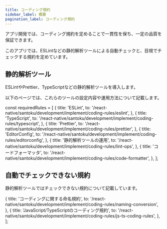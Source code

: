 ```yaml
---
title: コーディング規約
sidebar_label: 概要
pagination_label: コーディング規約
---
```


アプリ開発では、コーディング規約を定めることで一貫性を保ち、一定の品質を保証できます。

このアプリでは、ESLintなどの静的解析ツールによる自動チェックと、目視でチェックする規約を定めています。

## 静的解析ツール

ESLintやPrettier、TypeScriptなどの静的解析ツールを導入します。

以下のページでは、これらのツールの設定内容や運用方法について記載します。

<!-- textlint-disable ja-technical-writing/sentence-length,ja-technical-writing/max-comma,ja-spacing/ja-no-space-around-parentheses,jtf-style/3.3.かっこ類と隣接する文字の間のスペースの有無,ja-technical-writing/ja-no-mixed-period,ja-technical-writing/no-unmatched-pair -->

const requiredRules = [
  {
    title: 'ESLint',
    to: '/react-native/santoku/development/implement/coding-rules/eslint',
  },
  {
    title: 'TypeScript',
    to: '/react-native/santoku/development/implement/coding-rules/typescript',
  },
  {
    title: 'Prettier',
    to: '/react-native/santoku/development/implement/coding-rules/prettier',
  },
  {
    title: 'EditorConfig',
    to: '/react-native/santoku/development/implement/coding-rules/editorconfig',
  },
  {
    title: '静的解析ツールの運用',
    to: '/react-native/santoku/development/implement/coding-rules/lint-ops',
  },
  {
    title: 'コードフォーマッタ',
    to: '/react-native/santoku/development/implement/coding-rules/code-formatter',
  },
];

<PageList overviews={requiredRules} colSize={12} />

<!-- textlint-enable ja-technical-writing/sentence-length,ja-technical-writing/max-comma,ja-spacing/ja-no-space-around-parentheses,jtf-style/3.3.かっこ類と隣接する文字の間のスペースの有無,ja-technical-writing/ja-no-mixed-period,ja-technical-writing/no-unmatched-pair -->

## 自動でチェックできない規約

静的解析ツールではチェックできない規約について記載しています。

<!-- textlint-disable ja-technical-writing/sentence-length,ja-technical-writing/max-comma,ja-spacing/ja-no-space-around-parentheses,jtf-style/3.3.かっこ類と隣接する文字の間のスペースの有無,ja-technical-writing/ja-no-mixed-period,ja-technical-writing/no-unmatched-pair -->

  {
    title: 'コーディングに関する命名規約',
    to: '/react-native/santoku/development/implement/coding-rules/naming-conversion',
  },
  {
    title: 'JavaScript/TypeScriptのコーディング規約',
    to: '/react-native/santoku/development/implement/coding-rules/js-ts-coding-rules',
  },
];

<PageList overviews={recommendedRules} colSize={12} />

<!-- textlint-enable ja-technical-writing/sentence-length,ja-technical-writing/max-comma,ja-spacing/ja-no-space-around-parentheses,jtf-style/3.3.かっこ類と隣接する文字の間のスペースの有無,ja-technical-writing/ja-no-mixed-period,ja-technical-writing/no-unmatched-pair -->
